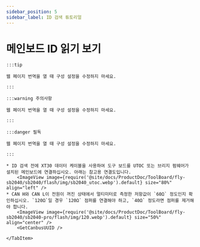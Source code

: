 ```yaml
---
sidebar_position: 5
sidebar_label: ID 검색 튜토리얼
---
```



# 메인보드 ID 읽기 보기

    :::tip

    웹 페이지 번역을 열 때 구성 설정을 수정하지 마세요.

    :::

    :::warning 주의사항

    웹 페이지 번역을 열 때 구성 설정을 수정하지 마세요.

    :::

    :::danger 필독

    웹 페이지 번역을 열 때 구성 설정을 수정하지 마세요.

    :::

<Tabs>
    <TabItem value="can" label="CANBus UUID 획득">

    * ID 검색 전에 XT30 데이터 케이블을 사용하여 도구 보드를 UTOC 또는 브리지 펌웨어가 설치된 메인보드에 연결하십시오. 아래는 참고용 연결도입니다.
        <ImageView image={require('@site/docs/ProductDoc/ToolBoard/fly-sb2040/sb2040/flash/img/sb2040_utoc.webp').default} size="80%" align="left" />
    * CAN H와 CAN L이 전원이 꺼진 상태에서 멀티미터로 측정한 저항값이 `60Ω` 정도인지 확인하십시오. `120Ω`일 경우 `120Ω` 점퍼를 연결해야 하고, `40Ω` 정도라면 점퍼를 제거해야 합니다.
        <ImageView image={require('@site/docs/ProductDoc/ToolBoard/fly-sb2040/sb2040-pro/flash/img/120.webp').default} size="50%" align="center" /> 
        <GetCanbusUUID />

    </TabItem>
</Tabs>
